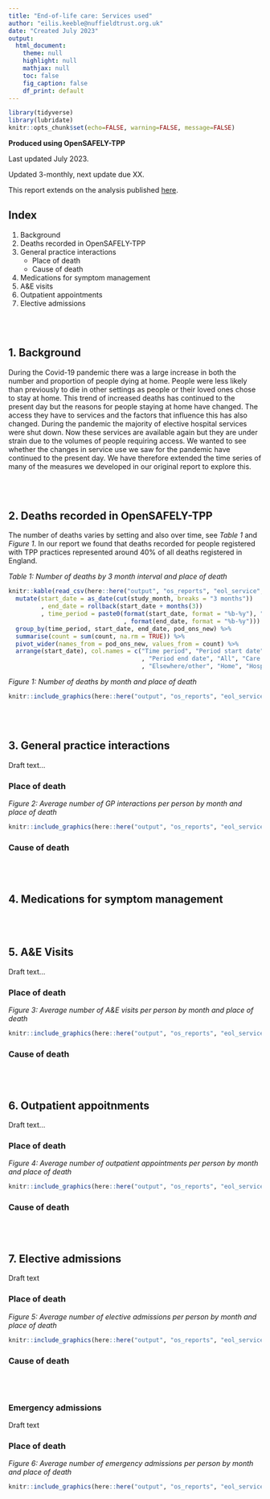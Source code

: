 ```yaml
---
title: "End-of-life care: Services used"
author: "eilis.keeble@nuffieldtrust.org.uk"
date: "Created July 2023"
output:
  html_document:
    theme: null
    highlight: null
    mathjax: null
    toc: false
    fig_caption: false
    df_print: default
---
```


```r
library(tidyverse)
library(lubridate)
knitr::opts_chunk$set(echo=FALSE, warning=FALSE, message=FALSE)
```

**Produced using OpenSAFELY-TPP**

Last updated July 2023.

Updated 3-monthly, next update due XX.

This report extends on the analysis published [here](https://www.nuffieldtrust.org.uk/research/deaths-at-home-during-the-covid-19-pandemic-and-implications-for-patients-and-services).

## Index

1. Background
2. Deaths recorded in OpenSAFELY-TPP
3. General practice interactions
    + Place of death
    + Cause of death
4. Medications for symptom management
5. A&E visits
6. Outpatient appointments
7. Elective admissions

<br/><br/>

## 1. Background

During the Covid-19 pandemic there was a large increase in both the number and proportion of people dying at home. People were less likely than previously to die in other settings as people or their loved ones chose to stay at home. This trend of increased deaths has continued to the present day but the reasons for people staying at home have changed. The access they have to services and the factors that influence this has also changed. During the pandemic the majority of elective hospital services were shut down. Now these services are available again but they are under strain due to the volumes of people requiring access. We wanted to see whether the changes in service use we saw for the pandemic have continued to the present day. We have therefore extended the time series of many of the measures we developed in our original report to explore this.

<br/><br/>

## 2. Deaths recorded in OpenSAFELY-TPP

The number of deaths varies by setting and also over time, see _Table 1_ and _Figure 1_. In our report we found that deaths recorded for people registered with TPP practices represented around 40% of all deaths registered in England.

_Table 1: Number of deaths by 3 month interval and place of death_
```r
knitr::kable(read_csv(here::here("output", "os_reports", "eol_service", "deaths_month.csv")) %>%
  mutate(start_date = as_date(cut(study_month, breaks = "3 months"))
         , end_date = rollback(start_date + months(3))
         , time_period = paste0(format(start_date, format = "%b-%y"), " to "
                                , format(end_date, format = "%b-%y"))) %>%
  group_by(time_period, start_date, end_date, pod_ons_new) %>%
  summarise(count = sum(count, na.rm = TRUE)) %>%
  pivot_wider(names_from = pod_ons_new, values_from = count) %>%
  arrange(start_date), col.names = c("Time period", "Period start date"
                                     , "Period end date", "All", "Care home"
                                     , "Elsewhere/other", "Home", "Hospital", "Hospice"))

```

_Figure 1: Number of deaths by month and place of death_
```r
knitr::include_graphics(here::here("output", "os_reports", "eol_service", "deaths_month_plot.png"))
```

<br/><br/>

## 3. General practice interactions

Draft text...

### Place of death

_Figure 2: Average number of GP interactions per person by month and place of death_
```r
knitr::include_graphics(here::here("output", "os_reports", "eol_service", "gp_month_plot.png"))
```

### Cause of death

<br/><br/>

## 4. Medications for symptom management

<br/><br/>

## 5. A&E Visits

Draft text...

### Place of death

_Figure 3: Average number of A&E visits per person by month and place of death_
```r
knitr::include_graphics(here::here("output", "os_reports", "eol_service", "aevis_month_plot.png"))
```

### Cause of death

<br/><br/>

## 6. Outpatient appoitnments

Draft text...

### Place of death 

_Figure 4: Average number of outpatient appointments per person by month and place of death_
```r
knitr::include_graphics(here::here("output", "os_reports", "eol_service", "opapp_month_plot.png"))
```

### Cause of death

<br/><br/>

## 7. Elective admissions

Draft text

### Place of death

_Figure 5: Average number of elective admissions per person by month and place of death_
```r
knitr::include_graphics(here::here("output", "os_reports", "eol_service", "eladm_month_plot.png"))
```

### Cause of death

<br/><br/>
  
### Emergency admissions

Draft text

### Place of death

_Figure 6: Average number of emergency admissions per person by month and place of death_
```r
knitr::include_graphics(here::here("output", "os_reports", "eol_service", "emadm_month_plot.png"))
```



